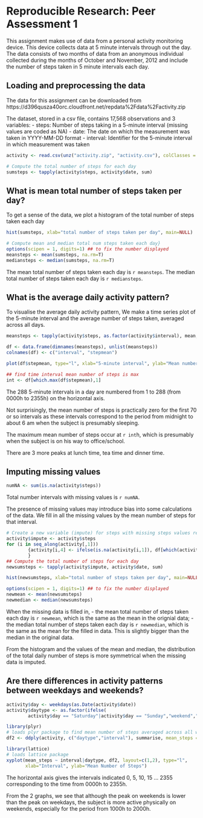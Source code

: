 # Reproducible Research: Peer Assessment 1

This assignment makes use of data from a personal activity monitoring device. This device collects data at 5 minute intervals through out the day. The data consists of two months of data from an anonymous individual collected during the months of October and November, 2012 and include the number of steps taken in 5 minute intervals each day.

## Loading and preprocessing the data

The data for this assignment can be downloaded from https://d396qusza40orc.cloudfront.net/repdata%2Fdata%2Factivity.zip

The dataset, stored in a csv file, contains 17,568 observations and 3 variables:
- steps: Number of steps taking in a 5-minute interval (missing values are coded as NA)
- date: The date on which the measurement was taken in YYYY-MM-DD format
- interval: Identifier for the 5-minute interval in which measurement was taken

```r
activity <- read.csv(unz("activity.zip", "activity.csv"), colClasses = c("numeric", "Date", "numeric"))

# Compute the total number of steps for each day
sumsteps <- tapply(activity$steps, activity$date, sum)

```

## What is mean total number of steps taken per day?
To get a sense of the data, we plot a histogram of the total number of steps taken each day
```r
hist(sumsteps, xlab="total number of steps taken per day", main=NULL)

# Compute mean and median total num steps taken each day}
options(scipen = 1, digits=1) ## to fix the number displayed
meansteps <- mean(sumsteps, na.rm=T)
mediansteps <- median(sumsteps, na.rm=T)
```
The mean total number of steps taken each day is `r meansteps`.
The median total number of steps taken each day is `r mediansteps`.

## What is the average daily activity pattern?
To visualise the average daily activity pattern, We make a time series plot of the 5-minute interval and the average number of steps taken, averaged across all days.
```r
meansteps <- tapply(activity$steps, as.factor(activity$interval), mean, na.rm=T)

df <- data.frame(dimnames(meansteps), unlist(meansteps))
colnames(df) <- c("interval", "stepmean")

plot(df$stepmean, type="l", xlab="5-minute interval", ylab="Mean number of steps")

## find time interval mean number of steps is max
int <- df[which.max(df$stepmean),1]
```
The 288 5-minute intervals in a day are numbered from 1 to 288 (from 0000h to 2355h) on the horizontal axis. 

Not surprisingly, the mean number of steps is practically zero for the first 70 or so intervals as these intervals correspond to the period from midnight to about 6 am when the subject is presumably sleeping. 

The maximum mean number of steps occur at `r int`h, which is presumably when the subject is on his way to office/school.

There are 3 more peaks at lunch time, tea time and dinner time.

## Imputing missing values
```r
numNA <- sum(is.na(activity$steps))
```
Total number intervals with missing values is `r numNA`.

The presence of missing values may introduce bias into some calculations of the data. We fill in all the missing values by the mean number of steps for that interval.

```r
# Create a new variable (impute) for steps with missing steps values replaced by mean number of steps for that interval
activity$impute <- activity$steps 
for (i in seq_along(activity[,1])) 
        {activity[i,4] <- ifelse(is.na(activity[i,1]), df[which(activity[i,3]==df$interval),2],                     activity[i,1])
        }
## Compute the total number of steps for each day
newsumsteps <- tapply(activity$impute, activity$date, sum)
```

```r
hist(newsumsteps, xlab="total number of steps taken per day", main=NULL)
```

```r
options(scipen = 1, digits=1) ## to fix the number displayed
newmean <- mean(newsumsteps)
newmedian <- median(newsumsteps)
```
When the missing data is filled in, 
- the mean total number of steps taken each day is `r newmean`, which is the same as the mean in the orignial data;
- the median total number of steps taken each day is `r newmedian`, which is the same as the mean for the filled in data. This is slightly bigger than the median in the original data. 

From the histogram and the values of the mean and median, the distribution of the total daily number of steps is more symmetrical when the missing data is imputed.  

## Are there differences in activity patterns between weekdays and weekends?
```r
activity$day <- weekdays(as.Date(activity$date))
activity$daytype <- as.factor(ifelse(
        activity$day == "Saturday"|activity$day == "Sunday","weekend","weekday"))

library(plyr)
# loads plyr package to find mean number of steps averaged across all weekdays and weekends.
df2 <- ddply(activity, c("daytype","interval"), summarise, mean_steps = mean(impute))

library(lattice)
# loads lattice package
xyplot(mean_steps ~ interval|daytype, df2, layout=c(1,2), type="l", 
       xlab="Interval", ylab="Mean Number of Steps")
```
The horizontal axis gives the intervals indicated 0, 5, 10, 15 ... 2355 corresponding to the time from 0000h to 2355h. 

From the 2 graphs, we see that although the peak on weekends is lower than the peak on weekdays, the subject is more active physically on weekends, especially for the period from 1000h to 2000h.
